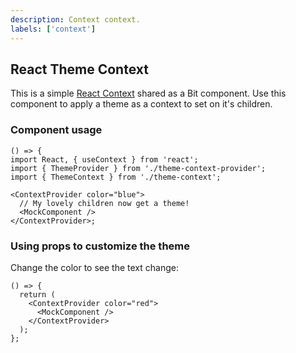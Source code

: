 ```yaml
---
description: Context context.
labels: ['context']
---
```



## React Theme Context

This is a simple [React Context](https://reactjs.org/docs/context.html) shared as a Bit component.
Use this component to apply a theme as a context to set on it's children.

### Component usage

```tsx
() => {
import React, { useContext } from 'react';
import { ThemeProvider } from './theme-context-provider';
import { ThemeContext } from './theme-context';

<ContextProvider color="blue">
  // My lovely children now get a theme!
  <MockComponent />
</ContextProvider>;
```

### Using props to customize the theme

Change the color to see the text change:

```tsx live
() => {
  return (
    <ContextProvider color="red">
      <MockComponent />
    </ContextProvider>
  );
};
```
